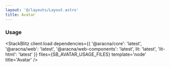 ```yaml
---
layout: '@/layouts/Layout.astro'
title: Avatar
---
```



### Usage

<StackBlitz
  client:load
  dependencies={{
    '@aracna/core': 'latest',
    '@aracna/web': 'latest',
    '@aracna/web-components': 'latest',
    lit: 'latest',
    'lit-html': 'latest'
  }}
  files={SB_AVATAR_USAGE_FILES}
  template='node'
  title='Avatar'
/>
